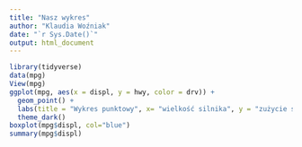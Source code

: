 ```yaml
---
title: "Nasz wykres"
author: "Klaudia Woźniak"
date: "`r Sys.Date()`"
output: html_document
---
```

```r
library(tidyverse)
data(mpg) 
View(mpg)
ggplot(mpg, aes(x = displ, y = hwy, color = drv)) +
  geom_point() + 
  labs(title = "Wykres punktowy", x= "wielkość silnika", y = "zużycie silnika")+
  theme_dark()
boxplot(mpg$displ, col="blue")
summary(mpg$displ)
```


